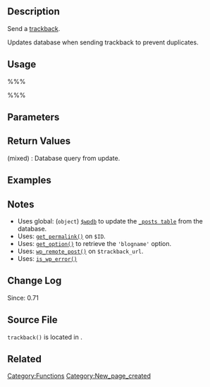 == Description ==
Send a [[Glossary#Trackback|trackback]].

Updates database when sending trackback to prevent duplicates. 

== Usage ==
%%%<?php trackback( $trackback_url, $title, $excerpt, $ID ) ?>%%%

== Parameters ==
{{Parameter|$trackback_url|string|URL to send trackbacks.}}
{{Parameter|$title|string|Title of post.}}
{{Parameter|$excerpt|string|Excerpt of post.}}
{{Parameter|$ID|integer|Post ID.}}

== Return Values ==
; (mixed) : Database query from update.

== Examples ==
<!-- Need creative examples. Feel free to link to external examples. -->

== Notes ==
* Uses global: (<tt>object</tt>) [[Class Reference/wpdb|<tt>$wpdb</tt>]] to update the [[Database_Description#Table:_wp_posts|<tt>_posts table</tt>]] from the database.
* Uses: [[Function_Reference/get_permalink|<tt>get_permalink()</tt>]] on <tt>$ID</tt>.
* Uses: [[Function_Reference/get_option|<tt>get_option()</tt>]] to retrieve the <tt>'blogname'</tt> option.
* Uses: [[Function_Reference/wp_remote_post|<tt>wp_remote_post()</tt>]] on <tt>$trackback_url</tt>.
* Uses: [[Function_Reference/is_wp_error|<tt>is_wp_error()</tt>]]

== Change Log ==
Since: 0.71

== Source File ==

<tt>trackback()</tt> is located in {{Trac|wp-includes/comment.php}}.

== Related ==
<!--
    To Do:
    Need to find related functions.
    Need to create groups of functions and create templates to add them to a page quickly.
    Some functions may be related to many groups of functions.
-->

{{Tag Footer}}

[[Category:Functions]]
[[Category:New_page_created]]